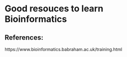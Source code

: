 # Good resouces to learn Bioinformatics


## References:

https://www.bioinformatics.babraham.ac.uk/training.html



